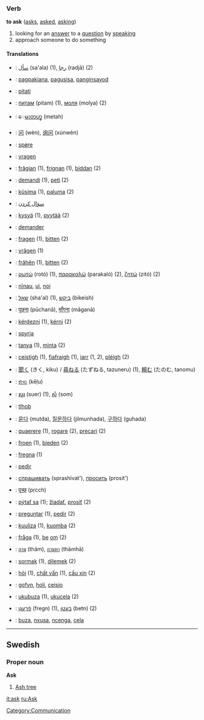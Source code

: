 ===Verb===
'''to ask''' ([[asks]], [[asked]], [[asking]])

# looking for an [[answer]] to a [[question]] by [[speak]]ing
# approach someone to do something

====Translations====
*{{ar}}: [[سأل]] (sa'ala) (1), [[رجا]] (radjā) (2)
*{{bns}}: [[pagpakiana]], [[pagusisa]], [[panginsayod]]
*{{bs}}: [[pitati]]
*{{bg}}: [[питам]] (pitam) (1), [[моля]] (molya) (2)
*{{my}}: [[ေမးတဟ္]] (metah)
*{{zh}}: [[问]] (wèn), [[询问]] (xúnwèn)
*{{da}}: [[spøre]]
*{{nl}}: [[vragen]]
*{{ang}}: [[frâgian]] (1), [[frignan]] (1), [[biddan]] (2)
*{{eo}}: [[demandi]] (1), [[peti]] (2)
*{{et}}: [[küsima]] (1), [[paluma]] (2)
*{{fa}}: [[سؤال کردن]]
*{{fi}}: [[kysyä]] (1), [[pyytää]] (2)
*{{fr}}: [[demander]]
*{{de}}: [[fragen]] (1), [[bitten]] (2)
*{{gmh}}: [[vrâgen]] (1)
*{{goh}}: [[frâhên]] (1), [[bitten]] (2)
*{{el}}: [[ρωτώ]] (rotó) (1), [[παρακαλώ]] (parakaló) (2), [[ζητώ]] (zitó) (2)
*{{haw}}: [[nīnau]], [[ui]], [[noi]]
*{{he}}: [[שאל]] (sha'al) (1), [[ביקש]] (bikeish)
*{{hi}}: [[पूछना]] (pūchanā), [[माँगना]] (mãganā)
*{{hu}}: [[kérdezni]] (1), [[kérni]] (2)
*{{is}}: [[spyrja]]
*{{id}}: [[tanya]] (1), [[minta]] (2)
*{{ga}}: [[ceistigh]] (1), [[fiafraigh]] (1), [[iarr]] (1, 2), [[pléigh]] (2)
*{{ja}}: [[聞く]] (きく, kiku) / [[尋ねる]] (たずねる, tazuneru) (1), [[頼む]] (たのむ, tanomu)
*{{kn}}: [[ಕೇಳು]] (kēḷu)
*{{km}}: [[សួរ]] (suer) (1), [[សុំ]] (som)
*{{tlh}}: [[tlhob]]
*{{ko}}: [[묻다]] (mutda), [[질문하다]] (jilmunhada), [[구하다]] (guhada)
*{{la}}: [[quaerere]] (1), [[rogare]] (2), [[precari]] (2)
*{{lb}}: [[froen]] (1), [[bieden]] (2)
*{{non}}: [[fregna]] (1)
*{{pt}}: [[pedir]]
*{{ru}}: [[спрашивать]] (sprashivat'), [[просить]] (prosit')
*{{sa}}: [[पृच्छ्]] (pṛcch)
*{{sk}}: [[pýtať sa]] (1); [[žiadať]], [[prosiť]] (2)
*{{es}}: [[preguntar]] (1), [[pedir]] (2)
*{{sw}}: [[kuuliza]] (1), [[kuomba]] (2)
*{{sv}}: [[fråga]] (1), [[be]] [[om]] (2)
*{{th}}: [[ถาม]] (thām), [[ถามหา]] (thāmhā)
*{{tr}}: [[sormak]] (1), [[dilemek]] (2)
*{{vi}}: [[hỏi]] (1), [[chất vấn]] (1), [[cầu xin]] (2)
*{{cy}}: [[gofyn]], [[holi]], [[ceisio]]
*{{xh}}: [[ukubuza]] (1), [[ukucela]] (2)
*{{yi}}: [[פֿרעגן]] (fregn) (1), [[בעטן]] (betn) (2)
*{{zu}}: [[buza]], [[nxusa]], [[ncenga]], [[cela]]

----

==Swedish==
===Proper noun===
'''Ask'''

# [[Ash tree]]


[[Category:Communication]]

[[it:ask]]
[[ru:Ask]]